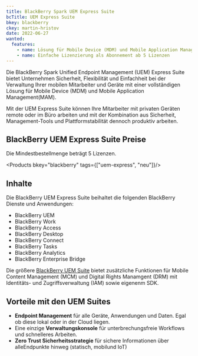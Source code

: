 ```yaml
---
title: BlackBerry Spark UEM Express Suite
bcTitle: UEM Express Suite
bkey: blackberry
ckey: martin-hristov
date: 2022-06-27
wanted:
  features:
    - name: Lösung für Mobile Device (MDM) und Mobile Application Management(MAM)
    - name: Einfache Lizenzierung als Abonnement ab 5 Lizenzen
---
```




<Intro>

  Die BlackBerry Spark Unified Endpoint Management (UEM) Express Suite bietet Unternehmen Sicherheit, Flexibilität und Einfachheit bei der Verwaltung Ihrer mobilen Mitarbeiter und Geräte mit einer vollständigen Lösung für Mobile Device (MDM) und Mobile Application Management(MAM).

  Mit der UEM Express Suite können Ihre Mitarbeiter mit privaten Geräten remote oder im Büro arbeiten und mit der Kombination aus Sicherheit, Management-Tools und Plattformstabilität dennoch produktiv arbeiten.



</Intro>

<TOC />



## BlackBerry UEM Express Suite Preise



<Info>

 Die Mindestbestellmenge beträgt 5 Lizenzen.



</Info>


<Products bkey="blackberry" tags={["uem-express", "neu"]}/>


## Inhalte

  Die BlackBerry UEM Express Suite beihaltet die folgenden BlackBerry Dienste und Anwendungen:

 - BlackBerry UEM
 - BlackBerry Work
 - BlackBerry Access
 - BlackBerry Desktop
 - BlackBerry Connect
 - BlackBerry Tasks
 - BlackBerry Analytics
 - BlackBerry Enterprise Bridge

  Die größere [BlackBerry UEM Suite](/hersteller/blackberry/uem-suite/) bietet zusätzliche Funktionen für Mobile Content Management (MCM) und Digital Rights Manamgent (DRM) mit Identitäts- und Zugriffsverwaltung (IAM) sowie eigenenm SDK.



## Vorteile mit den UEM Suites


 - **Endpoint Management** für alle Geräte, Anwendungen und Daten. Egal ob diese lokal oder in der Cloud liegen.
 - Eine einzige **Verwaltungskonsole** für unterbrechungsfreie Workflows und schnelleres Arbeiten.
 - **Zero Trust Sicherheitsstrategie** für sichere Informationen über alleEndpunkte hinweg (statisch, mobilund IoT)
